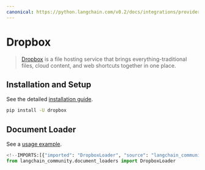 ```yaml
---
canonical: https://python.langchain.com/v0.2/docs/integrations/providers/dropbox/
---
```


# Dropbox

>[Dropbox](https://en.wikipedia.org/wiki/Dropbox) is a file hosting service that brings everything-traditional 
> files, cloud content, and web shortcuts together in one place.
 

## Installation and Setup

See the detailed [installation guide](/docs/integrations/document_loaders/dropbox#prerequisites).

```bash
pip install -U dropbox
```

## Document Loader

See a [usage example](/docs/integrations/document_loaders/dropbox).

```python
<!--IMPORTS:[{"imported": "DropboxLoader", "source": "langchain_community.document_loaders", "docs": "https://api.python.langchain.com/en/latest/document_loaders/langchain_community.document_loaders.dropbox.DropboxLoader.html", "title": "Dropbox"}]-->
from langchain_community.document_loaders import DropboxLoader
```